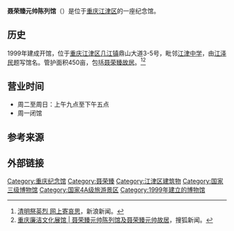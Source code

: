 '''聂荣臻元帅陈列馆'''（{{lang-en|Nie Rongzhen Memorial}}）是位于[[重庆|重庆]][[江津区|江津区]]的一座纪念馆。

==历史==
1999年建成开馆，位于[[重庆|重庆]][[江津区|江津区]][[几江镇|几江镇]]鼎山大道3-5号，毗邻[[江津中学|江津中学]]，由[[江泽民|江泽民]]题写馆名。管护面积450亩，包括[[聂荣臻故居|聂荣臻故居]]。<ref>[https://k.sina.com.cn/article_6456450127_180d59c4f02000ykz8.html?from=news&subch=onews 清明祭英烈 网上寄哀思]，新浪新闻。</ref><ref>[https://www.sohu.com/a/233709165_355620 重庆廉洁文化展馆 | 聂荣臻元帅陈列馆及聂荣臻元帅故居]，搜狐新闻。</ref>

==营业时间==
*周二至周日：上午九点至下午五点
*周一闭馆

==参考来源==
{{reflist}}

==外部链接==
{{Official website|www.nrz.org.cn/}}

{{重庆市全国爱国主义教育示范基地}}
[[Category:重庆纪念馆|Category:重庆纪念馆]]
[[Category:聂荣臻|Category:聂荣臻]]
[[Category:江津区建筑物|Category:江津区建筑物]]
[[Category:国家三级博物馆|Category:国家三级博物馆]]
[[Category:国家4A级旅游景区|Category:国家4A级旅游景区]]
[[Category:1999年建立的博物馆|Category:1999年建立的博物馆]]